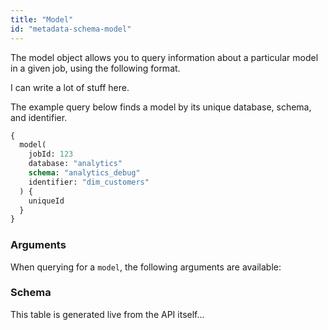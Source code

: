 ```yaml
---
title: "Model"
id: "metadata-schema-model"
---
```



The model object allows you to query information about a particular model in a given job, using the following format.

I can write a lot of stuff here.

The example query below finds a model by its unique database, schema, and identifier.

```graphql
{
  model(
    jobId: 123
    database: "analytics"
    schema: "analytics_debug"
    identifier: "dim_customers"
  ) {
    uniqueId
  }
}
```

### Arguments

When querying for a `model`, the following arguments are available:

<ArgsTable queryName="models" />

### Schema

This table is generated live from the API itself...

<SchemaTable nodeName="ModelNode" />
